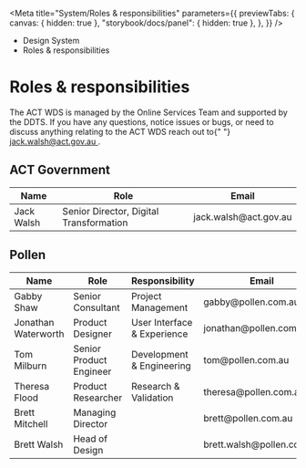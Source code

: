 
<Meta
	title="System/Roles & responsibilities"
	parameters={{
		previewTabs: {
			canvas: { hidden: true },
			"storybook/docs/panel": { hidden: true },
		},
	}}
/>

<div className="act-docs-container">
	<Masthead />
	<main className="act-body">
		<div className="act-flex act-flex-light-purple">
			<div className="act-flex__container act-flex__container-padding-trim">
				<div className="act-flex__grid">
					<div className="act-flex__row">
						<div className="act-col__cw-12">
							<div className="act-box">
								<div className="act-breadcrumbs">
									<ul className="act-breadcrumbs__container">
										<li className="act-breadcrumbs__crumb act-h6">
											<LinkTo className="act-breadcrumbs__crumb__link" kind="system-introduction--page">
												Design System <i className="fa-solid fa-angle-right"></i>
											</LinkTo>
										</li>
										<li className="act-breadcrumbs__crumb act-h6">
											<LinkTo className="act-breadcrumbs__crumb__link" kind="system-roles-responsibilities--page">
												Roles & responsibilities <i className="fa-solid fa-angle-right"></i>
											</LinkTo>
										</li>
									</ul>
								</div>
								<h1>Roles & responsibilities</h1>
							</div>
						</div>
					</div>
				</div>
			</div>
		</div>
		<div className="act-flex">
			<div className="act-flex__container">
				<div className="act-flex__grid">
					<div className="act-flex__row">
						<div className="act-col__cw-12">
							<div className="act-box">
								<p>
									The ACT WDS is managed by the Online Services Team and supported by the DDTS. If you have any questions, notice issues or bugs, or need to discuss anything
									relating to the ACT WDS reach out to{" "}
									<a href="mailto:jack.walsh@act.gov.au" target="_blank">
										jack.walsh@act.gov.au
									</a>
									.
								</p>
								<h2>ACT Government</h2>
								<div className="act-table-container">
									<table>
										<thead>
											<tr>
												<th>Name</th>
												<th>Role</th>
												<th>Email</th>
											</tr>
										</thead>
										<tbody>
											<tr>
												<td>Jack Walsh</td>
												<td>Senior Director, Digital Transformation</td>
												<td>jack.walsh@act.gov.au</td>
											</tr>
										</tbody>
									</table>
								</div>
							</div>
						</div>
					</div>
					<div className="act-flex__row">
						<div className="act-col__cw-12">
							<div className="act-box">
								<h2>Pollen</h2>
								<div className="act-table-container">
									<table>
										<thead>
											<tr>
												<th>Name</th>
												<th>Role</th>
												<th>Responsibility</th>
												<th>Email</th>
											</tr>
										</thead>
										<tbody>
											<tr>
												<td>Gabby Shaw</td>
												<td>Senior Consultant</td>
												<td>Project Management</td>
												<td>gabby@pollen.com.au</td>
											</tr>
											<tr>
												<td>Jonathan Waterworth</td>
												<td>Product Designer</td>
												<td>User Interface & Experience</td>
												<td>jonathan@pollen.com.au</td>
											</tr>
											<tr>
												<td>Tom Milburn</td>
												<td>Senior Product Engineer</td>
												<td>Development & Engineering</td>
												<td>tom@pollen.com.au</td>
											</tr>
											<tr>
												<td>Theresa Flood</td>
												<td>Product Researcher</td>
												<td>Research & Validation</td>
												<td>theresa@pollen.com.au</td>
											</tr>
											<tr>
												<td>Brett Mitchell</td>
												<td>Managing Director</td>
												<td></td>
												<td>brett@pollen.com.au</td>
											</tr>
											<tr>
												<td>Brett Walsh</td>
												<td>Head of Design</td>
												<td></td>
												<td>brett.walsh@pollen.com.au</td>
											</tr>
										</tbody>
									</table>
								</div>
							</div>
						</div>
					</div>
				</div>
			</div>
		</div>
	</main>
	<footer className="act-footer">
		<AoC />
		<Footer />
	</footer>
</div>
